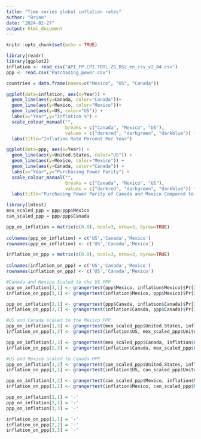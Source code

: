 ---
title: "Time series global inflation rates"
author: "Brian"
date: "2024-02-27"
output: html_document
---

```{r setup, include=FALSE}
knitr::opts_chunk$set(echo = TRUE)
```

```{r, echo=FALSE}
library(readr)
library(ggplot2)
inflation <- read_csv("API_FP.CPI.TOTL.ZG_DS2_en_csv_v2_84.csv")
ppp <- read.csv("Purchasing_power.csv")

```
```{r}
countries = data.frame(names=c("Mexico", "US", "Canada"))

ggplot(data=inflation, aes(x=Year)) +
  geom_line(aes(y=Canada, color="Canada"))+
  geom_line(aes(y=Mexico, color="Mexico"))+
  geom_line(aes(y=US, color="US")) + 
  labs(x="Year",y="Inflation %") +
  scale_colour_manual("", 
                      breaks = c("Canada", "Mexico", "US"),
                      values = c("darkred", "darkgreen", "darkblue")) +
  labs(title="Inflation Rate Percent Per Year")

ggplot(data=ppp, aes(x=Year)) +
  geom_line(aes(y=United.States, color="US")) + 
  geom_line(aes(y=Mexico, color="Mexico")) + 
  geom_line(aes(y=Canada, color="Canada")) + 
  labs(x="Year",y="Purchasing Power Parity") +
  scale_colour_manual("", 
                      breaks = c("Canada", "Mexico", "US"),
                      values = c("darkred", "darkgreen", "darkblue")) +
  labs(title="Purchasing Power Parity of Canada and Mexico Compared to the US")

```
```{r}
library(lmtest)
mex_scaled_ppp = ppp/ppp$Mexico
can_scaled_ppp = ppp/ppp$Canada

ppp_on_inflation = matrix(c(0.0), ncol=3, nrow=3, byrow=TRUE)
 
colnames(ppp_on_inflation) = c('US','Canada','Mexico')
rownames(ppp_on_inflation) <- c('US','Canada','Mexico')

inflation_on_ppp = matrix(c(0.0), ncol=3, nrow=3, byrow=TRUE)
 
colnames(inflation_on_ppp) = c('US','Canada','Mexico')
rownames(inflation_on_ppp) <- c('US','Canada','Mexico')

#Canada and Mexico Scaled to the US PPP
ppp_on_inflation[3,1] <- grangertest(ppp$Mexico, inflation$Mexico)$Pr[2]
inflation_on_ppp[3,1] <- grangertest(inflation$Mexico, ppp$Mexico)$Pr[2]

ppp_on_inflation[2,1] <- grangertest(ppp$Canada, inflation$Canada)$Pr[2]
inflation_on_ppp[2,1] <- grangertest(inflation$Canada, ppp$Canada)$Pr[2]

#US and Canada scaled to the Mexico PPP
ppp_on_inflation[1,3] <- grangertest(mex_scaled_ppp$United.States, inflation$US)$Pr[2]
inflation_on_ppp[1,3] <- grangertest(inflation$US, mex_scaled_ppp$United.States)$Pr[2]

ppp_on_inflation[2,3] <- grangertest(mex_scaled_ppp$Canada, inflation$Canada)$Pr[2]
inflation_on_ppp[2,3] <- grangertest(inflation$Canada, mex_scaled_ppp$Canada)$Pr[2]

#US and Mexico scaled to Canada PPP
ppp_on_inflation[1,2] <- grangertest(can_scaled_ppp$United.States, inflation$US)$Pr[2]
inflation_on_ppp[1,2] <- grangertest(inflation$US, can_scaled_ppp$United.States)$Pr[2]

ppp_on_inflation[3,2] <- grangertest(can_scaled_ppp$Mexico, inflation$Mexico)$Pr[2]
inflation_on_ppp[3,2] <- grangertest(inflation$Mexico, can_scaled_ppp$Mexico)$Pr[2]

ppp_on_inflation[1,1] = '-'
ppp_on_inflation[2,2] = '-'
ppp_on_inflation[3,3] = '-'

inflation_on_ppp[1,1] = '-'
inflation_on_ppp[2,2] = '-'
inflation_on_ppp[3,3] = '-'
```

